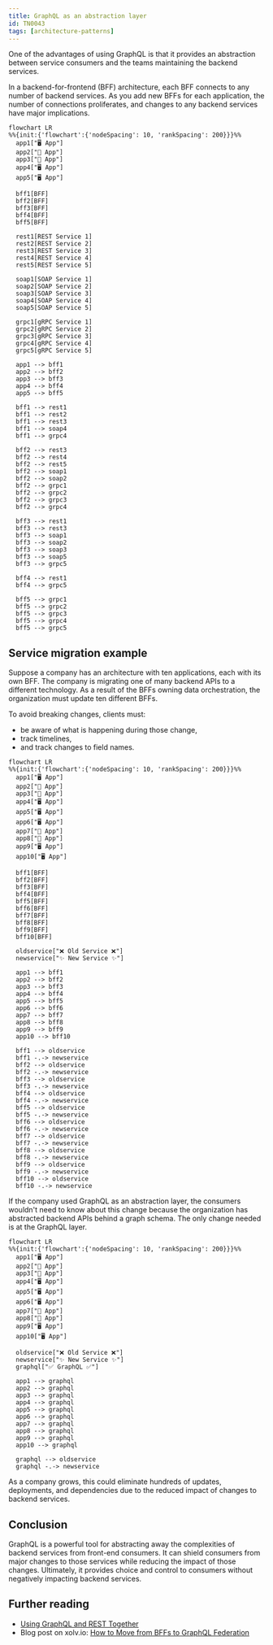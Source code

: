 ```yaml
---
title: GraphQL as an abstraction layer
id: TN0043
tags: [architecture-patterns]
---
```


One of the advantages of using GraphQL is that it provides an abstraction between service consumers and
the teams maintaining the backend services.

In a backend-for-frontend (BFF) architecture, each BFF connects to any number of backend services. As you add new BFFs for each application, the number of connections proliferates, and changes to any backend services have major implications.

```mermaid
flowchart LR
%%{init:{'flowchart':{'nodeSpacing': 10, 'rankSpacing': 200}}}%%
  app1["🖥️ App"]
  app2["📱 App"]
  app3["📱 App"]
  app4["🖥️ App"]
  app5["🖥️ App"]

  bff1[BFF]
  bff2[BFF]
  bff3[BFF]
  bff4[BFF]
  bff5[BFF]

  rest1[REST Service 1]
  rest2[REST Service 2]
  rest3[REST Service 3]
  rest4[REST Service 4]
  rest5[REST Service 5]

  soap1[SOAP Service 1]
  soap2[SOAP Service 2]
  soap3[SOAP Service 3]
  soap4[SOAP Service 4]
  soap5[SOAP Service 5]

  grpc1[gRPC Service 1]
  grpc2[gRPC Service 2]
  grpc3[gRPC Service 3]
  grpc4[gRPC Service 4]
  grpc5[gRPC Service 5]

  app1 --> bff1
  app2 --> bff2
  app3 --> bff3
  app4 --> bff4
  app5 --> bff5

  bff1 --> rest1
  bff1 --> rest2
  bff1 --> rest3
  bff1 --> soap4
  bff1 --> grpc4

  bff2 --> rest3
  bff2 --> rest4
  bff2 --> rest5
  bff2 --> soap1
  bff2 --> soap2
  bff2 --> grpc1
  bff2 --> grpc2
  bff2 --> grpc3
  bff2 --> grpc4

  bff3 --> rest1
  bff3 --> rest3
  bff3 --> soap1
  bff3 --> soap2
  bff3 --> soap3
  bff3 --> soap5
  bff3 --> grpc5

  bff4 --> rest1
  bff4 --> grpc5

  bff5 --> grpc1
  bff5 --> grpc2
  bff5 --> grpc3
  bff5 --> grpc4
  bff5 --> grpc5
```

## Service migration example

Suppose a company has an architecture with ten applications, each with its own BFF. The company is migrating one of many backend APIs to a different technology. As a result of the BFFs owning data orchestration, the organization must update ten different BFFs.

To avoid breaking changes, clients must:

- be aware of what is happening during those change,
- track timelines,
- and track changes to field names.

```mermaid
flowchart LR
%%{init:{'flowchart':{'nodeSpacing': 10, 'rankSpacing': 200}}}%%
  app1["🖥️ App"]
  app2["📱 App"]
  app3["📱 App"]
  app4["🖥️ App"]
  app5["🖥️ App"]
  app6["🖥️ App"]
  app7["📱 App"]
  app8["📱 App"]
  app9["🖥️ App"]
  app10["🖥️ App"]

  bff1[BFF]
  bff2[BFF]
  bff3[BFF]
  bff4[BFF]
  bff5[BFF]
  bff6[BFF]
  bff7[BFF]
  bff8[BFF]
  bff9[BFF]
  bff10[BFF]

  oldservice["❌ Old Service ❌"]
  newservice["✨ New Service ✨"]

  app1 --> bff1
  app2 --> bff2
  app3 --> bff3
  app4 --> bff4
  app5 --> bff5
  app6 --> bff6
  app7 --> bff7
  app8 --> bff8
  app9 --> bff9
  app10 --> bff10

  bff1 --> oldservice
  bff1 -.-> newservice
  bff2 --> oldservice
  bff2 -.-> newservice
  bff3 --> oldservice
  bff3 -.-> newservice
  bff4 --> oldservice
  bff4 -.-> newservice
  bff5 --> oldservice
  bff5 -.-> newservice
  bff6 --> oldservice
  bff6 -.-> newservice
  bff7 --> oldservice
  bff7 -.-> newservice
  bff8 --> oldservice
  bff8 -.-> newservice
  bff9 --> oldservice
  bff9 -.-> newservice
  bff10 --> oldservice
  bff10 -.-> newservice
```

If the company used GraphQL as an abstraction layer, the consumers wouldn't need to know about this change because the organization has abstracted backend APIs behind a graph schema. The only change needed is at the GraphQL layer.

```mermaid
flowchart LR
%%{init:{'flowchart':{'nodeSpacing': 10, 'rankSpacing': 200}}}%%
  app1["🖥️ App"]
  app2["📱 App"]
  app3["📱 App"]
  app4["🖥️ App"]
  app5["🖥️ App"]
  app6["🖥️ App"]
  app7["📱 App"]
  app8["📱 App"]
  app9["🖥️ App"]
  app10["🖥️ App"]

  oldservice["❌ Old Service ❌"]
  newservice["✨ New Service ✨"]
  graphql["✅ GraphQL ✅"]

  app1 --> graphql
  app2 --> graphql
  app3 --> graphql
  app4 --> graphql
  app5 --> graphql
  app6 --> graphql
  app7 --> graphql
  app8 --> graphql
  app9 --> graphql
  app10 --> graphql

  graphql --> oldservice
  graphql -.-> newservice
```

As a company grows, this could eliminate hundreds of updates, deployments, and dependencies due to the reduced impact of changes to backend services.

## Conclusion

GraphQL is a powerful tool for abstracting away the complexities of backend services from front-end consumers. It can shield consumers from major changes to those services while reducing the impact of those changes. Ultimately, it provides choice and control to consumers without negatively impacting backend services.

## Further reading

- [Using GraphQL and REST Together](/technotes/TN0044-graphql-and-rest-together/)
- Blog post on xolv.io: [How to Move from BFFs to GraphQL Federation](https://www.xolv.io/blog/articles/how-to-move-from-bffs-to-graphql-federation/)
